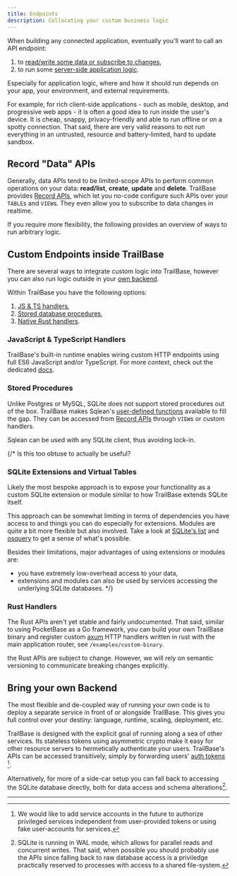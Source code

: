 ```yaml
---
title: Endpoints
description: Collocating your custom business logic
---
```



When building any connected application, eventually you'll want to call an API
endpoint:

1. to [read/write some data or subscribe to changes](#record-data-apis),
2. to run some [server-side application logic](#custom-endpoints-inside-trailbase).

Especially for application logic, where and how it should run depends on your
app, your environment, and external requirements.

For example, for rich client-side applications - such as mobile, desktop, and
progressive web apps - it is often a good idea to run inside the user's device.
It is cheap, snappy, privacy-friendly and able to run offline or on a spotty
connection.
That said, there are very valid reasons to not run everything in an untrusted,
resource and battery-limited, hard to update sandbox.

## Record "Data" APIs

Generally, data APIs tend to be limited-scope APIs to perform common operations
on your data: **read/list**, **create**, **update** and **delete**.
TrailBase provides [Record APIs](/documentation/apis_record/), which let you
no-code configure such APIs over your `TABLE`s and `VIEW`s.
They even allow you to subscribe to data changes in realtime.

If you require more flexibility, the following provides an overview of ways to
run arbitrary logic.


## Custom Endpoints inside TrailBase

There are several ways to integrate custom logic into TrailBase, however you
can also run logic outside in your [own backend](#bring-your-own-backend).

Within TrailBase you have the following options:

1. [JS & TS handlers](#javascript--typescript-handlers),
2. [Stored database procedures](#stored-procedures),
3. [Native Rust handlers](#rust-handlers).


### JavaScript & TypeScript Handlers

TrailBase's built-in runtime enables wiring custom HTTP endpoints using full
ES6 JavaScript and/or TypeScript.
For more context, check out the dedicated [docs](/documentation/apis_js/).

### Stored Procedures

Unlike Postgres or MySQL, SQLite does not support stored procedures out of the
box.
TrailBase makes Sqlean's
[user-defined functions](https://github.com/nalgeon/sqlean/blob/main/docs/define.md)
available to fill the gap.
They can be accessed from [Record APIs](/documentation/apis_record/) through
`VIEW`s or custom handlers.

<Aside type="note" title="Portability">
  Sqlean can be used with any SQLite client, thus avoiding lock-in.
</Aside>

{/* Is this too obtuse to actually be useful?
### SQLite Extensions and Virtual Tables

Likely the most bespoke approach is to expose your functionality as a custom
SQLite extension or module similar to how TrailBase extends SQLite itself.

This approach can be somewhat limiting in terms of dependencies you have
access to and things you can do especially for extensions. Modules are quite a bit
more flexible but also involved.
Take a look at [SQLite's list](https://www.sqlite.org/vtablist.html) and
[osquery](https://osquery.readthedocs.io/en/stable/) to get a sense of what's
possible.

Besides their limitations, major advantages of using extensions or
modules are:
* you have extremely low-overhead access to your data,
* extensions and modules can also be used by services accessing the
  underlying SQLite databases.
*/}

### Rust Handlers

The Rust APIs aren't yet stable and fairly undocumented.
That said, similar to using PocketBase as a Go framework, you can build your
own TrailBase binary and register custom
[axum](https://github.com/tokio-rs/axum) HTTP handlers written in rust with the
main application router, see `/examples/custom-binary`.

<Aside type="note" title="API Stability">
  the Rust APIs are subject to change. However, we will rely on semantic
  versioning to communicate breaking changes explicitly.
</Aside>


## Bring your own Backend

The most flexible and de-coupled way of running your own code is to deploy a
separate service in front of or alongside TrailBase.
This gives you full control over your destiny: language, runtime, scaling,
deployment, etc.

TrailBase is designed with the explicit goal of running along a sea of other
services.
Its stateless tokens using asymmetric crypto make it easy for other resource
servers to hermetically authenticate your users.
TrailBase's APIs can be accessed transitively, simply by forwarding users'
[auth tokens](/documentation/auth/) [^1].

Alternatively, for more of a side-car setup you can fall back to accessing the
SQLite database directly, both for data access and schema alterations[^2].

---

[^1]:
    We would like to add service accounts in the future to authorize privileged
    services independent from user-provided tokens or using fake user-accounts
    for services.

[^2]:
    SQLite is running in WAL mode, which allows for parallel reads and
    concurrent writes. That said, when possible you should probably use the APIs
    since falling back to raw database access is a priviledge practically reserved
    to processes with access to a shared file-system.
